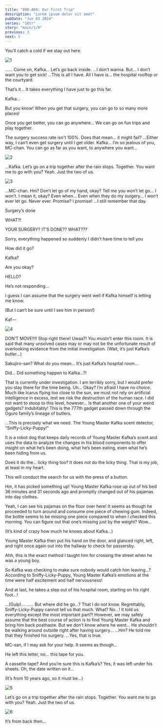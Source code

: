 ```yaml
---
title: "000-A04: Our First Trip"
description: "Lorem ipsum dolor sit amet"
pubDate: "Jun 03 2024"
series: "18tr"
story: "main/1/0"
previous: 3
next: 5
---
```



<Flashback start />

<Bubble character="MC">
You’ll catch a cold if we stay out here.
</Bubble>

![1](1.png)

<Bubble character="Kafka" name="Boy in Hospital Clothing">
……
</Bubble>

<Bubble character="MC">
Come on, Kafka… Let’s go back inside.
</Bubble>

<Bubble character="Kafka">
…I don’t wanna.
</Bubble>

<Bubble character="MC">
But… I don’t want you to get sick!
</Bubble>

<Bubble character="Kafka">
…This is all I have. All I have is… the hospital rooftop or the courtyard.

That’s it… It takes everything I have just to go this far.
</Bubble>

<Bubble character="MC">
Kafka…

But you know! When you get that surgery, you can go to so many more places!

Once you get better, you can go anywhere… We can go on fun trips and play together.
</Bubble>

<Bubble character="Kafka">
The surgery success rate isn't 100%.
</Bubble>

<Bubble character="MC">
Does that mean… it might fail?
</Bubble>

<Bubble character="Kafka">
…Either way, I can’t even get surgery until I get older.
</Bubble>

<Bubble character="MC">
Kafka…
</Bubble>

<Bubble character="Kafka">
I’m so jealous of you, MC-chan. You can go as far as you want, to anywhere you want…
</Bubble>

![2](2.png)

<Bubble character="MC">
…Kafka. Let’s go on a trip together after the rain stops. Together.
</Bubble>

<Bubble character="Kafka">
You want me to go with you?
</Bubble>

<Bubble character="MC">
Yeah. Just the two of us.
</Bubble>

![3](3.png)

<Bubble character="Kafka">
…MC-chan.
</Bubble>

<Bubble character="MC">
Hm?
</Bubble>

<Bubble character="Kafka">
Don’t let go of my hand, okay? Tell me you won’t let go…
</Bubble>

<Bubble character="MC">
I won’t.
</Bubble>

<Bubble character="Kafka">
I mean it, okay? Even when… Even when they do my surgery…
</Bubble>

<Bubble character="MC">
I won’t ever let go. Never ever.
</Bubble>

<Bubble character="Kafka">
Promise?
</Bubble>

<Bubble character="MC">
I promise!
</Bubble>

<Flashback end />

<Location name="Oguro Hospital - Hallway"/>

<Bubble character="MC">
…I still remember that day.
</Bubble>

<Phone to="Kafka Oguro">
<div character="Kafka"><div>
    <p>Surgery’s done</p>
</div></div>

<div class="sent">
    <p>WHAT?!</p>
    <p>YOUR SURGERY? IT’S DONE?? WHAT???</p>
</div>

<div character="Kafka"><div>
    <p>Sorry, everything happened so suddenly I didn’t have time to tell you</p>
</div></div>

<div class="sent">
    <p>How did it go?</p>
    <p>Kafka?</p>
    <p>Are you okay?</p>
    <p>HELLO?</p>
</div>
</Phone>

<Bubble character="MC">
He’s not responding…

I guess I can assume that the surgery went well if Kafka himself is letting me know.

(But I can’t be sure until I see him in person!)
</Bubble>

<Location name="Oguro Hospital - Room"/>

<Bubble character="MC">
Kaf—
</Bubble>

![4](4.png)

<Bubble character="Sakujiro" name="Man with Thin Glasses">
DON’T MOVE!!!! Stop right there!
</Bubble>

<Bubble character="MC">
Uwaa?!
</Bubble>

<Bubble character="Sakujiro" name="Man with Thin Glasses">
You mustn’t enter this room. It is said that many unsolved cases may or may not be the unfortunate result of overlooking evidence from the initial investigation.
</Bubble>

<Bubble character="MC">
(Wait, it’s just Kafka’s butler…)

Sakujiro-san? What do you mean… It’s just Kafka’s hospital room…

Did… Did something happen to Kafka…?!
</Bubble>

<Bubble character="Sakujiro">
That is currently under investigation. I am terribly sorry, but I would prefer you stay there for the time being.
</Bubble>

<Bubble character="MC">
Uh… Okay?
</Bubble>

<Bubble character="Sakujiro">
I’m afraid I have no choice. Much like Icarus flying too close to the sun, we must not rely on artificial intelligence in excess, lest we risk the destruction of the human race. I did not want to stoop to this level, however…
</Bubble>

<Bubble character="MC">
Is that another one of your weird gadgets?
</Bubble>

<Bubble character="Sakujiro">
Indubitably! This is the 777th gadget passed down through the Oguro family’s lineage of butlers.

…This is precisely what we need. The Young Master Kafka scent detector, “Sniffy-Licky-Puppy!”

It is a robot dog that keeps daily records of Young Master Kafka’s scent and uses the data to analyze the changes in his blood components to offer insight on what he’s been doing, what he’s been eating, even what he’s been hiding from us.
</Bubble>

<Bubble character="MC">
Does it do the… licky thing too?
</Bubble>

<Bubble character="Sakujiro">
It does not do the licky thing. That is my job, at least in my heart.

This will conduct the search for us with the press of a button.

Hm, it has picked something up! Young Master Kafka rose up out of his bed 36 minutes and 31 seconds ago and promptly changed out of his pajamas into day clothes.
</Bubble>

<Bubble character="MC">
Yeah, I can see his pajamas on the floor over here!
</Bubble>

<Bubble character="Sakujiro">
It seems as though he proceeded to turn around and consume one piece of chewing gum. Indeed, the bottle seems to be missing one piece compared to when I checked this morning.
</Bubble>

<Bubble character="MC">
You can figure out that one’s missing just by the weight? Wow…

(It’s kind of crazy how much he knows about Kafka…)
</Bubble>

<Bubble character="Sakujiro">
Young Master Kafka then put his hand on the door, and glanced right, left, and right once again out into the hallway to check for passersby.

Ahh, this is the exact method I taught him for crossing the street when he was a young boy.
</Bubble>

<Bubble character="MC">
So Kafka was checking to make sure nobody would catch him leaving…?
</Bubble>

<Bubble character="Sakujiro">
According to Sniffy-Licky-Puppy, Young Master Kafka’s emotions at the time were half excitement and half nervousness!

And at last, he takes a step out of his hospital room, starting on his right foot…!
</Bubble>

<Bubble character="MC">
…(Gulp)…
</Bubble>

<Bubble character="Sakujiro">
……
</Bubble>

<Bubble character="MC">
But where did he go…?
</Bubble>

<Bubble character="Sakujiro">
That I do not know. Regrettably, Sniffy-Licky-Puppy cannot tell us that much.
</Bubble>

<Bubble character="MC">
What? No…! It told us everything except the most important part?!
</Bubble>

<Bubble character="Sakujiro">
However, we may safely assume that the best course of action is to find Young Master Kafka and bring him back posthaste.
</Bubble>

<Bubble character="MC">
But we don’t know where he went… He shouldn’t be walking around outside right after having surgery…
</Bubble>

<Bubble character="Sakujiro">
…Hm?
</Bubble>

<Bubble character="MC">
He told me that they finished his surgery.
</Bubble>

<Bubble character="Sakujiro">
…Yes, that is true.

MC-san, if I may ask for your help. It seems as though…

He left this letter, no… this tape for you.
</Bubble>

<Bubble character="MC">
A cassette tape? And you’re sure this is Kafka’s?
</Bubble>

<Bubble character="Sakujiro">
Yes, it was left under his sheets.
</Bubble>

<Bubble character="MC">
Oh, the date written on it…

(It’s from 10 years ago, so it must be…)
</Bubble>

![5](5.png)

<Bubble character="MC">
Let’s go on a trip together after the rain stops. Together.
</Bubble>

<Bubble character="Kafka">
You want me to go with you?
</Bubble>

<Bubble character="MC">
Yeah. Just the two of us.
</Bubble>

![6](6.png)

<Bubble character="MC">
It’s from back then…
</Bubble>
